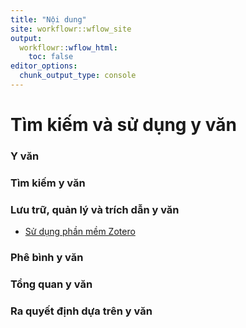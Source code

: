 ```yaml
---
title: "Nội dung"
site: workflowr::wflow_site
output:
  workflowr::wflow_html:
    toc: false
editor_options:
  chunk_output_type: console
---
```


# Tìm kiếm và sử dụng y văn

### Y văn
### Tìm kiếm y văn
### Lưu trữ, quản lý và trích dẫn y văn

* [Sử dụng phần mềm Zotero](https://decidelab.github.io/using_evidence/Zotero.html)

### Phê bình y văn
### Tổng quan y văn
### Ra quyết định dựa trên y văn
